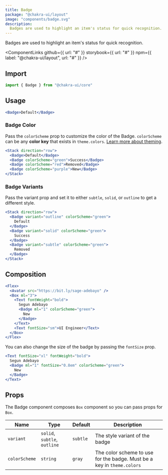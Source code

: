 ```yaml
---
title: Badge
package: "@chakra-ui/layout"
image: "components/badge.svg"
description:
  Badges are used to highlight an item's status for quick recognition.
---
```



Badges are used to highlight an item's status for quick recognition.

<ComponentLinks
  github={{ url: "#" }}
  storybook={{ url: "#" }}
  npm={{ label: "@chakra-ui/layout", url: "#" }}
/>

<carbon-ad></carbon-ad>

## Import

```js
import { Badge } from "@chakra-ui/core"
```

## Usage

```jsx
<Badge>Default</Badge>
```

### Badge Color

Pass the `colorScheme` prop to customize the color of the Badge. `colorScheme`
can be any **color key** that exists in `theme.colors`.
[Learn more about theming](/theming).

```jsx
<Stack direction="row">
  <Badge>Default</Badge>
  <Badge colorScheme="green">Success</Badge>
  <Badge colorScheme="red">Removed</Badge>
  <Badge colorScheme="purple">New</Badge>
</Stack>
```

### Badge Variants

Pass the variant prop and set it to either `subtle`, `solid`, or `outline` to
get a different style.

```jsx
<Stack direction="row">
  <Badge variant="outline" colorScheme="green">
    Default
  </Badge>
  <Badge variant="solid" colorScheme="green">
    Success
  </Badge>
  <Badge variant="subtle" colorScheme="green">
    Removed
  </Badge>
</Stack>
```

## Composition

```jsx
<Flex>
  <Avatar src="https://bit.ly/sage-adebayo" />
  <Box ml="3">
    <Text fontWeight="bold">
      Segun Adebayo
      <Badge ml="1" colorScheme="green">
        New
      </Badge>
    </Text>
    <Text fontSize="sm">UI Engineer</Text>
  </Box>
</Flex>
```

You can also change the size of the badge by passing the `fontSize` prop.

```jsx
<Text fontSize="xl" fontWeight="bold">
  Segun Adebayo
  <Badge ml="1" fontSize="0.8em" colorScheme="green">
    New
  </Badge>
</Text>
```

## Props

The Badge component composes `Box` component so you can pass props for `Box`.

| Name          | Type                         | Default  | Description                                                            |
| ------------- | ---------------------------- | -------- | ---------------------------------------------------------------------- |
| `variant`     | `solid`, `subtle`, `outline` | `subtle` | The style variant of the badge                                         |
| `colorScheme` | `string`                     | `gray`   | The color scheme to use for the badge. Must be a key in `theme.colors` |
